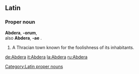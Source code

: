==Latin==
{{la-attention}}

===Proper noun===
{{wikisource1911Enc|Abdera (Thrace)}}
'''Abdera''', '''-orum''', {{n}} {{p}} <br>
also '''Abdera''', '''-ae''' {{f}}.
# A Thracian town known for the foolishness of its inhabitants.

[[Category:Latin proper nouns]]

[[de:Abdera]]
[[it:Abdera]]
[[la:Abdera]]
[[ru:Abdera]]
